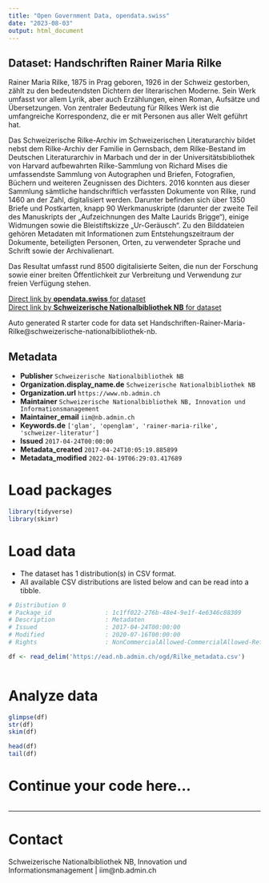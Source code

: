 ```yaml
---
title: "Open Government Data, opendata.swiss"
date: "2023-08-03"
output: html_document
---
```


## Dataset: Handschriften Rainer Maria Rilke

Rainer Maria Rilke, 1875 in Prag geboren, 1926 in der Schweiz gestorben, zählt zu den bedeutendsten Dichtern der literarischen Moderne. Sein Werk umfasst vor allem Lyrik, aber auch Erzählungen, einen Roman, Aufsätze und Übersetzungen. Von zentraler Bedeutung für Rilkes Werk ist die umfangreiche Korrespondenz, die er mit Personen aus aller Welt geführt hat.

Das Schweizerische Rilke-Archiv im Schweizerischen Literaturarchiv bildet nebst dem Rilke-Archiv der Familie in Gernsbach, dem Rilke-Bestand im Deutschen Literaturarchiv in Marbach und der in der Universitätsbibliothek von Harvard aufbewahrten Rilke-Sammlung von Richard Mises die umfassendste Sammlung von Autographen und Briefen, Fotografien, Büchern und weiteren Zeugnissen des Dichters.
2016 konnten aus dieser Sammlung sämtliche handschriftlich verfassten Dokumente von Rilke, rund 1460 an der Zahl, digitalisiert werden. Darunter befinden sich über 1350 Briefe und Postkarten, knapp 90 Werkmanuskripte (darunter der zweite Teil des Manuskripts der „Aufzeichnungen des Malte Laurids Brigge“), einige Widmungen sowie die Bleistiftskizze „Ur-Geräusch“. Zu den Bilddateien gehören Metadaten mit Informationen zum Entstehungszeitraum der Dokumente, beteiligten Personen, Orten, zu verwendeter Sprache und Schrift sowie der Archivalienart.

Das Resultat umfasst rund 8500 digitalisierte Seiten, die nun der Forschung sowie einer breiten Öffentlichkeit zur Verbreitung und Verwendung zur freien Verfügung stehen.

[Direct link by **opendata.swiss** for dataset](https://opendata.swiss/de/dataset/handschriften-rainer-maria-rilke)<br>
[Direct link by **Schweizerische Nationalbibliothek NB** for dataset](https://ead.nb.admin.ch/html/rilke.html)

Auto generated R starter code for data set Handschriften-Rainer-Maria-Rilke@schweizerische-nationalbibliothek-nb.

## Metadata

- **Publisher** `Schweizerische Nationalbibliothek NB`
- **Organization.display_name.de** `Schweizerische Nationalbibliothek NB`
- **Organization.url** `https://www.nb.admin.ch`
- **Maintainer** `Schweizerische Nationalbibliothek NB, Innovation und Informationsmanagement`
- **Maintainer_email** `iim@nb.admin.ch`
- **Keywords.de** `['glam', 'openglam', 'rainer-maria-rilke', 'schweizer-literatur']`
- **Issued** `2017-04-24T00:00:00`
- **Metadata_created** `2017-04-24T10:05:19.885899`
- **Metadata_modified** `2022-04-19T06:29:03.417689`


# Load packages

```r

library(tidyverse)
library(skimr)

```

# Load data

-   The dataset has 1 distribution(s) in CSV format.
-   All available CSV distributions are listed below and can be read into a tibble.

```r

# Distribution 0
# Package_id               : 1c1ff022-276b-48e4-9e1f-4e6346c88309
# Description              : Metadaten
# Issued                   : 2017-04-24T00:00:00
# Modified                 : 2020-07-16T00:00:00
# Rights                   : NonCommercialAllowed-CommercialAllowed-ReferenceNotRequired

df <- read_delim('https://ead.nb.admin.ch/ogd/Rilke_metadata.csv')



```

# Analyze data

```r

glimpse(df)
str(df)
skim(df)

head(df)
tail(df)

```

# Continue your code here...

```r

```

------------------------------------------------------------------------

# Contact

Schweizerische Nationalbibliothek NB, Innovation und Informationsmanagement | iim@nb.admin.ch
